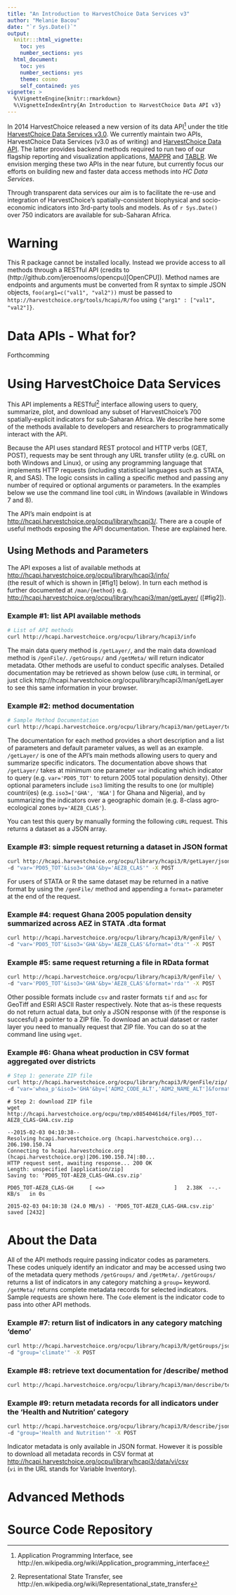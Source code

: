 ```yaml
---
title: "An Introduction to HarvestChoice Data Services v3"
author: "Melanie Bacou"
date: "`r Sys.Date()`"
output:
  knitr:::html_vignette:
    toc: yes
    number_sections: yes
  html_document:
    toc: yes
    number_sections: yes
    theme: cosmo
    self_contained: yes
vignette: >
  %\VignetteEngine{knitr::rmarkdown}
  %\VignetteIndexEntry{An Introduction to HarvestChoice Data API v3}
---
```



In 2014 HarvestChoice released a new version of its data API[^1] under the title [HarvestChoice Data Services v3.0](http://harvestchoice.org/tools/harvestchoice-data-services). We currently maintain two APIs, HarvestChoice Data Services (v3.0 as of writing) and [HarvestChoice Data API](http://harvestchoice.org/tools/hcapi). The latter provides backend methods required to run two of our flagship reporting and visualization applications, [MAPPR](http://apps.harvestchoice.org/mappr/) and [TABLR](http://apps.harvestchoice.org/tablr/). We envision merging these two APIs in the near future, but currently focus our efforts on building new and faster data access methods into *HC Data Services*.

Through transparent data services our aim is to facilitate the re-use and integration of HarvestChoice's spatially-consistent biophysical and socio-economic indicators into 3rd-party tools and models. As of `r Sys.Date()` over 750 indicators are available for sub-Saharan Africa.

# Warning

This R package cannot be installed locally. Instead we provide access to all methods through a RESTful API (credits to (http://github.com/jeroenooms/opencpu)[OpenCPU]). Method names are endpoints and arguments must be converted from R syntax to simple JSON objects, `foo(arg1=c("val1", "val2"))` must be passed to `http://harvestchoice.org/tools/hcapi/R/foo` using `{"arg1" : ["val1", "val2"]}`.

# Data APIs - What for?

Forthcomming

# Using HarvestChoice Data Services

This API implements a RESTful[^2] interface allowing users to query, summarize, plot, and download any subset of HarvestChoice's 700 spatially-explicit indicators for sub-Saharan Africa. We describe here some of the methods available to developers and researchers to programmatically interact with the API.

Because the API uses standard REST protocol and HTTP verbs (GET, POST), requests may be sent through any URL transfer utility (e.g. cURL on both Windows and Linux), or using any programming language that implements HTTP requests (including statistical languages such as STATA, R, and SAS). The logic consists in calling a specific method and passing any number of required or optional arguments or parameters. In the examples below we use the command line tool `cURL` in Windows (available in Windows 7 and 8).

The API's main endpoint is at [http://hcapi.harvestchoice.org/ocpu/library/hcapi3/](http://hcapi.harvestchoice.org/ocpu/library/hcapi3). There are a couple of useful methods exposing the API documentation. These are explained here.


## Using Methods and Parameters

The API exposes a list of available methods at\
[http://hcapi.harvestchoice.org/ocpu/library/hcapi3/info/](http://hcapi.harvestchoice.org/ocpu/library/hcapi3/info/)\
(the result of which is shown in [#fig1] below). In turn each method is further documented at `/man/{method}` e.g.\
[http://hcapi.harvestchoice.org/ocpu/library/hcapi3/man/getLayer/](http://hcapi.harvestchoice.org/ocpu/library/hcapi3/man/getLayer/) ([#fig2]).


### Example #1: list API available methods

```bash
# List of API methods
curl http://hcapi.harvestchoice.org/ocpu/library/hcapi3/info
```


The main data query method is `/getLayer/`, and the main data download method is
`/genFile/`. `/getGroups/` and `/getMeta/` will return indicator metadata. Other
methods are useful to conduct specific analyses. Detailed documentation may be
retrieved as shown below (use `cURL` in terminal, or just click
http://hcapi.harvestchoice.org/ocpu/library/hcapi3/man/getLayer to see this same information in your browser.


### Example #2: method documentation

```bash
# Sample Method Documentation
curl http://hcapi.harvestchoice.org/ocpu/library/hcapi3/man/getLayer/text
```


The documentation for each method provides a short description and a list of parameters and default parameter values, as well as an example. `/getLayer/` is one of the API's main methods allowing users to query and summarize specific indicators. The documentation above shows that `/getLayer/` takes at minimum one parameter `var` indicating which indicator to query (e.g. `var='PD05_TOT'` to return 2005 total population density). Other optional parameters include `iso3` limiting the results to one (or multiple) countri(es) (e.g. `iso3=['GHA', 'NGA']` for Ghana and Nigeria), and `by` summarizing the indicators over a geographic domain (e.g. 8-class agro-ecological zones `by='AEZ8_CLAS'`).

You can test this query by manually forming the following `cURL` request. This returns a dataset as a JSON array.

### Example #3: simple request returning a dataset in JSON format

```bash
curl http://hcapi.harvestchoice.org/ocpu/library/hcapi3/R/getLayer/json \
-d "var='PD05_TOT'&iso3='GHA'&by='AEZ8_CLAS'" -X POST
```


For users of STATA or R the same dataset may be returned in a native format by using the `/genFile/` method and appending a `format=` parameter at the end of the request.

### Example #4: request Ghana 2005 population density summarized across AEZ in STATA .dta format

```bash
curl http://hcapi.harvestchoice.org/ocpu/library/hcapi3/R/genFile/ \
-d "var='PD05_TOT'&iso3='GHA'&by='AEZ8_CLAS'&format='dta'" -X POST
```


### Example #5: same request returning a file in RData format

```bash
curl http://hcapi.harvestchoice.org/ocpu/library/hcapi3/R/genFile/ \
-d "var='PD05_TOT'&iso3='GHA'&by='AEZ8_CLAS'&format='rda'" -X POST
```

Other possible formats include `csv` and raster formats `tif` and `asc` for GeoTiff and ESRI ASCII Raster respectively. Note that as-is these requests do not return actual data, but only a JSON response with (if the response is succesful) a pointer to a ZIP file. To download an actual dataset or raster layer you need to manually request that ZIP file. You can do so at the command line using `wget`.


### Example #6: Ghana wheat production in CSV format aggregated over districts

```bash
# Step 1: generate ZIP file
curl http://hcapi.harvestchoice.org/ocpu/library/hcapi3/R/genFile/zip/ \
-d "var='whea_p'&iso3='GHA'&by=['ADM2_CODE_ALT','ADM2_NAME_ALT']&format='csv'" -X POST
```

``` 
# Step 2: download ZIP file
wget http://hcapi.harvestchoice.org/ocpu/tmp/x08540461d4/files/PD05_TOT-AEZ8_CLAS-GHA.csv.zip
```

```
--2015-02-03 04:10:38--
Resolving hcapi.harvestchoice.org (hcapi.harvestchoice.org)... 206.190.150.74
Connecting to hcapi.harvestchoice.org (hcapi.harvestchoice.org)|206.190.150.74|:80...
HTTP request sent, awaiting response... 200 OK
Length: unspecified [application/zip]
Saving to: 'PD05_TOT-AEZ8_CLAS-GHA.csv.zip'

PD05_TOT-AEZ8_CLAS-GH     [ <=>                      ]   2.38K  --.-KB/s   in 0s

2015-02-03 04:10:38 (24.0 MB/s) - 'PD05_TOT-AEZ8_CLAS-GHA.csv.zip' saved [2432]
```


# About the Data

All of the API methods require passing indicator codes as parameters. These codes uniquely identify an indicator and may be accessed using two of the metadata query methods `/getGroups/` and `/getMeta/`. `/getGroups/` returns a list of indicators in any category matching a `group=` keyword. `/getMeta/` returns complete metadata records for selected indicators. Sample requests are shown here. The `Code` element is the indicator code to pass into other API methods.

### Example #7: return list of indicators in any category matching 'demo'

```bash
curl http://hcapi.harvestchoice.org/ocpu/library/hcapi3/R/getGroups/json \
-d "group='climate'" -X POST
```


### Example #8: retrieve text documentation for /describe/ method

``` bash
curl http://hcapi.harvestchoice.org/ocpu/library/hcapi3/man/describe/text
```


### Example #9: return metadata records for all indicators under the 'Health and Nutrition' category

```bash
curl http://hcapi.harvestchoice.org/ocpu/library/hcapi3/R/describe/json \
-d "group='Health and Nutrition'" -X POST
```

Indicator metadata is only available in JSON format. However it is possible to download all metadata records in CSV format at\
[http://hcapi.harvestchoice.org/ocpu/library/hcapi3/data/vi/csv](http://hcapi.harvestchoice.org/ocpu/library/hcapi3/data/vi/csv)\
(`vi` in the URL stands for Variable Inventory).


# Advanced Methods




# Source Code Repository





[^1]: Application Programming Interface, see http://en.wikipedia.org/wiki/Application_programming_interface


[^2]: Representational State Transfer, see http://en.wikipedia.org/wiki/Representational_state_transfer

